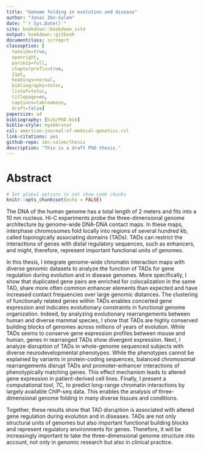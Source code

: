```yaml
--- 
title: "Genome folding in evolution and disease"
author: "Jonas Ibn-Salem"
date: "`r Sys.Date()`"
site: bookdown::bookdown_site
output: bookdown::gitbook
documentclass: scrreprt
classoption: [
  twoside=true, 
  openright, 
  parskip=full, 
  chapterprefix=true, 
  11pt, 
  headings=normal, 
  bibliography=totoc, 
  listof=totoc, 
  titlepage=on, 
  captions=tableabove, 
  draft=false]
papersize: a4
bibliography: [bib/PhD.bib]
biblio-style: myabbrvnat
csl: american-journal-of-medical-genetics.csl
link-citations: yes
github-repo: ibn-salem/thesis
description: "This is a draft PhD thesis."
---
```


# Abstract {-}

<!-- biblio-style: abbrvnat -->
<!-- biblio-style: unsrtnat -->

```r
# Set global options to not show code chunks
knitr::opts_chunk$set(echo = FALSE)
```

<!-- - different cell types with same genome -->
<!-- - enhancer-promoter interactions -->
<!-- - Hierarchy of foling and TADs -->
<!-- - example of paralog genes for co-regulation -->
<!-- - Stability in evolution and conserved gene expression -->
<!-- - Dirsuption of TADs by rearragements in diease lead to altered gene expression  -->
<!-- - Computational appraoch for using interaction and TADs to interpret variants -->
<!-- - To improve analysis of genome folding in diverse conditions, we develped 7C. -->

<!-- Chromosome conformation capture experiments coupled with high-throughput sequencing (Hi-C) allow to measure DNA-DNA contacts genome-wide and reviled a highly organized hierarchy of three-dimensional genome organization. -->

The DNA of the human genome has a total length of 2 meters and fits into a 10 nm nucleus. Hi-C experiments probe the three-dimensional genome architecture by genome-wide DNA-DNA contact maps. In these maps, interphase chromosomes fold locally into regions of several hundred kb, called topologically associating domains (TADs). TADs can restrict the interactions of genes with distal regulatory sequences, such as enhancers, and might, therefore, represent important functional units of genomes.

In this thesis, I integrate genome-wide chromatin interaction maps with diverse genomic datasets to analyze the function of TADs for gene regulation during evolution and in disease genomes. More specifically, I show that duplicated gene pairs are enriched for colocalization in the same TAD, share more often common enhancer elements than expected and have increased contact frequencies over large genomic distances. The clustering of functionally related genes within TADs enables concerted gene expression and indicates evolutionary constraints in functional genome organization. Indeed, by analyzing evolutionary rearrangements between human and diverse mammal species, I show that TADs are highly conserved building blocks of genomes across millions of years of evolution. While TADs seems to conserve gene expression profiles between mouse and human, genes in rearranged TADs show divergent expression. Next, I analyze disruption of TADs in whole-genome sequenced subjects with diverse neurodevelopmental phenotypes. While the phenotypes cannot be explained by variants in protein-coding sequences, balanced chromosomal rearrangements disrupt TADs and promoter-enhancer interactions of phenotypically matching genes. This effect mechanism leads to altered gene expression in patient-derived cell lines. Finally, I present a computational tool, 7C, to predict long-range chromatin interactions by largely available ChIP-seq data. This enables the analysis of three-dimensional genome folding in many diverse tissues and conditions.

Together, these results show that TAD disruption is associated with altered gene regulation during evolution and in diseases. TADs are not only structural units of genomes but also important functional building blocks and represent regulatory environments for genes. Therefore, it will be increasingly important to take the three-dimensional genome structure into account, not only in genomic research but also in clinical practice.

